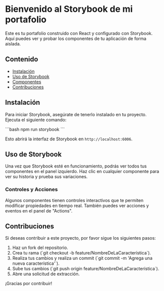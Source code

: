 

<Meta title="Configuración de Storybook" />

# Bienvenido al Storybook de mi portafolio

Este es tu portafolio construido con React y configurado con Storybook. Aquí puedes ver y probar los componentes de tu aplicación de forma aislada.

## Contenido

- [Instalación](#instalación)
- [Uso de Storybook](#uso-de-storybook)
- [Componentes](#componentes)
- [Contribuciones](#contribuciones)

## Instalación

Para iniciar Storybook, asegúrate de tenerlo instalado en tu proyecto. Ejecuta el siguiente comando:

\`\`\`bash
npm run storybook
\`\`\`

Esto abrirá la interfaz de Storybook en `http://localhost:6006`.

## Uso de Storybook

Una vez que Storybook esté en funcionamiento, podrás ver todos tus componentes en el panel izquierdo. Haz clic en cualquier componente para ver su historia y prueba sus variaciones.

### Controles y Acciones

Algunos componentes tienen controles interactivos que te permiten modificar propiedades en tiempo real. También puedes ver acciones y eventos en el panel de "Actions".

## Contribuciones

Si deseas contribuir a este proyecto, por favor sigue los siguientes pasos:

1. Haz un fork del repositorio.
2. Crea tu rama (\`git checkout -b feature/NombreDeLaCaracterística\`).
3. Realiza tus cambios y realiza un commit (\`git commit -m 'Agrega una nueva característica'\`).
4. Sube tus cambios (\`git push origin feature/NombreDeLaCaracterística\`).
5. Abre una solicitud de extracción.

¡Gracias por contribuir!
